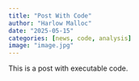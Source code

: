```yaml
---
title: "Post With Code"
author: "Harlow Malloc"
date: "2025-05-15"
categories: [news, code, analysis]
image: "image.jpg"
---
```


This is a post with executable code.
